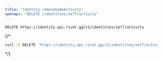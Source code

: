 ```yaml
---
title: "identity.removeGameActivity"
openapi: "DELETE /identities/self/activity"
---
```


```
DELETE https://identity.api.rivet.gg/v1/identities/self/activity
```


{/*<RequestExample>
```bash curl
curl -X DELETE 'https://identity.api.rivet.gg/v1/identities/self/activity'
```
</RequestExample>*/}
